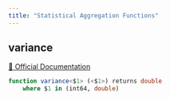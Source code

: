 ```yaml
---
title: "Statistical Aggregation Functions"
---
```


## variance
[🔗 Official Documentation](https://cloud.google.com/bigquery/docs/reference/standard-sql/statistical_aggregate_functions#var_samp)

```sql
function variance<$1> (<$1>) returns double
	where $1 in (int64, double)
```



